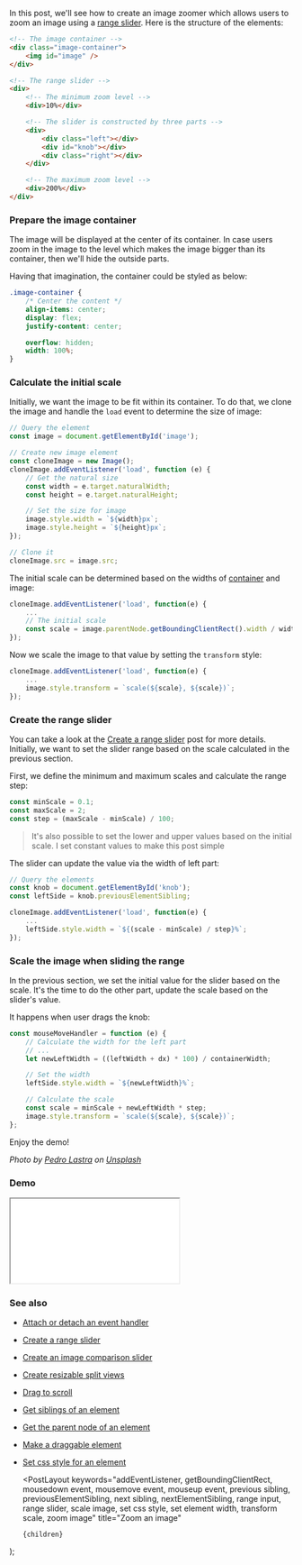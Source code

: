 
In this post, we'll see how to create an image zoomer which allows users to zoom an image using a [range slider](/create-a-range-slider). Here is the structure of the elements:

```html
<!-- The image container -->
<div class="image-container">
    <img id="image" />
</div>

<!-- The range slider -->
<div>
    <!-- The minimum zoom level -->
    <div>10%</div>

    <!-- The slider is constructed by three parts -->
    <div>
        <div class="left"></div>
        <div id="knob"></div>
        <div class="right"></div>
    </div>

    <!-- The maximum zoom level -->
    <div>200%</div>
</div>
```

### Prepare the image container

The image will be displayed at the center of its container. In case users zoom in the image to the level which makes the image bigger than its container, then we'll hide the outside parts.

Having that imagination, the container could be styled as below:

```css
.image-container {
    /* Center the content */
    align-items: center;
    display: flex;
    justify-content: center;

    overflow: hidden;
    width: 100%;
}
```

### Calculate the initial scale

Initially, we want the image to be fit within its container. To do that, we clone the image and handle the `load` event to determine the size of image:

```js
// Query the element
const image = document.getElementById('image');

// Create new image element
const cloneImage = new Image();
cloneImage.addEventListener('load', function (e) {
    // Get the natural size
    const width = e.target.naturalWidth;
    const height = e.target.naturalHeight;

    // Set the size for image
    image.style.width = `${width}px`;
    image.style.height = `${height}px`;
});

// Clone it
cloneImage.src = image.src;
```

The initial scale can be determined based on the widths of [container](/get-the-parent-node-of-an-element) and image:

```js
cloneImage.addEventListener('load', function(e) {
    ...
    // The initial scale
    const scale = image.parentNode.getBoundingClientRect().width / width;
});
```

Now we scale the image to that value by setting the `transform` style:

```js
cloneImage.addEventListener('load', function(e) {
    ...
    image.style.transform = `scale(${scale}, ${scale})`;
});
```

### Create the range slider

You can take a look at the [Create a range slider](/create-a-range-slider) post for more details. Initially, we want to set the slider range based on the scale calculated in the previous section.

First, we define the minimum and maximum scales and calculate the range step:

```js
const minScale = 0.1;
const maxScale = 2;
const step = (maxScale - minScale) / 100;
```

> It's also possible to set the lower and upper values based on the initial scale. I set constant values to make this post simple

The slider can update the value via the width of left part:

```js
// Query the elements
const knob = document.getElementById('knob');
const leftSide = knob.previousElementSibling;

cloneImage.addEventListener('load', function(e) {
    ...
    leftSide.style.width = `${(scale - minScale) / step}%`;
});
```

### Scale the image when sliding the range

In the previous section, we set the initial value for the slider based on the scale. It's the time to do the other part, update the scale based on the slider's value.

It happens when user drags the knob:

```js
const mouseMoveHandler = function (e) {
    // Calculate the width for the left part
    // ...
    let newLeftWidth = ((leftWidth + dx) * 100) / containerWidth;

    // Set the width
    leftSide.style.width = `${newLeftWidth}%`;

    // Calculate the scale
    const scale = minScale + newLeftWidth * step;
    image.style.transform = `scale(${scale}, ${scale})`;
};
```

Enjoy the demo!

_Photo by [Pedro Lastra](https://unsplash.com/@peterlaster) on [Unsplash](https://unsplash.com/photos/Nyvq2juw4_o)_

### Demo

<iframe src="/demo/zoom-an-image/index.html"></iframe>

### See also

-   [Attach or detach an event handler](/attach-or-detach-an-event-handler)
-   [Create a range slider](/create-a-range-slider)
-   [Create an image comparison slider](/create-an-image-comparison-slider)
-   [Create resizable split views](/create-resizable-split-views)
-   [Drag to scroll](/drag-to-scroll)
-   [Get siblings of an element](/get-siblings-of-an-element)
-   [Get the parent node of an element](/get-the-parent-node-of-an-element)
-   [Make a draggable element](/make-a-draggable-element)
-   [Set css style for an element](/set-css-style-for-an-element)

    <PostLayout
        keywords="addEventListener, getBoundingClientRect, mousedown event, mousemove event, mouseup event, previous sibling, previousElementSibling, next sibling, nextElementSibling, range input, range slider, scale image, set css style, set element width, transform scale, zoom image"
        title="Zoom an image"
    >
        {children}
    </PostLayout>
);
